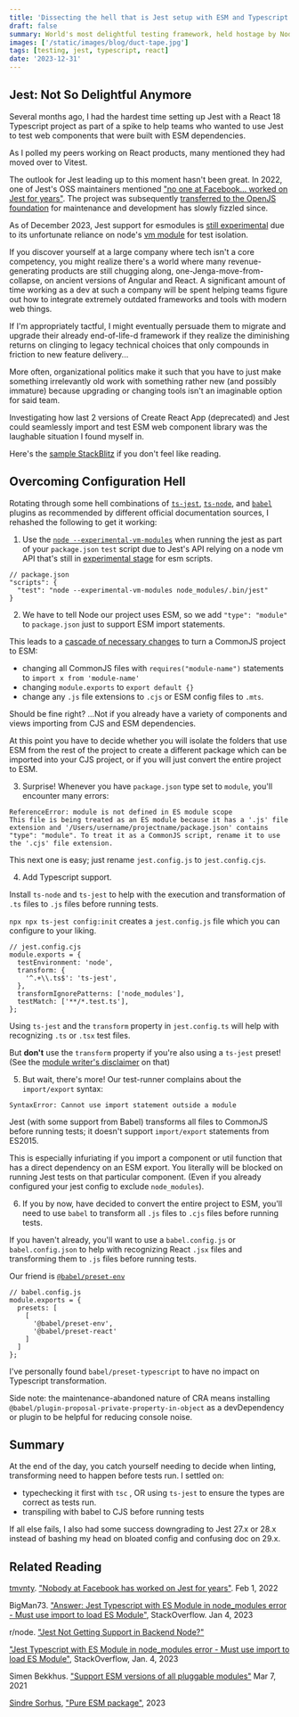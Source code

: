 ```yaml
---
title: 'Dissecting the hell that is Jest setup with ESM and Typescript'
draft: false
summary: World's most delightful testing framework, held hostage by Node's ESM migration 2023
images: ['/static/images/blog/duct-tape.jpg']
tags: [testing, jest, typescript, react]
date: '2023-12-31'
---
```


## Jest: Not So Delightful Anymore

Several months ago, I had the hardest time setting up Jest with a React 18 Typescript project as part of a spike to help teams who wanted to use Jest to test web components that were built with ESM dependencies.

As I polled my peers working on React products, many mentioned they had moved over to Vitest.

The outlook for Jest leading up to this moment hasn't been great. In 2022, one of Jest's OSS maintainers mentioned ["no one at Facebook... worked on Jest for years"](https://github.com/jestjs/jest/pull/11529#issuecomment-1027152470). The project was subsequently [transferred to the OpenJS foundation](https://engineering.fb.com/2022/05/11/open-source/jest-openjs-foundation/) for maintenance and development has slowly fizzled since.

As of December 2023, Jest support for esmodules is [still experimental](https://jestjs.io/docs/ecmascript-modules) due to its unfortunate reliance on node's [vm module](https://nodejs.org/docs/latest/api/vm.html#class-vmmodule) for test isolation.

If you discover yourself at a large company where tech isn't a core competency, you might realize there's a world where many revenue-generating products are still chugging along, one-Jenga-move-from-collapse, on ancient versions of Angular and React. A significant amount of time working as a dev at such a company will be spent helping teams figure out how to integrate extremely outdated frameworks and tools with modern web things.

If I'm appropriately tactful, I might eventually persuade them to migrate and upgrade their already end-of-life-d framework if they realize the diminishing returns on clinging to legacy technical choices that only compounds in friction to new feature delivery...

More often, organizational politics make it such that you have to just make something irrelevantly old work with something rather new (and possibly immature) because upgrading or changing tools isn't an imaginable option for said team.

Investigating how last 2 versions of Create React App (deprecated) and Jest could seamlessly import and test ESM web component library was the laughable situation I found myself in.

Here's the [sample StackBlitz](https://stackblitz.com/~/github.com/usrrname/glowing-broccoli) if you don't feel like reading.

## Overcoming Configuration Hell

Rotating through some hell combinations of [`ts-jest`](https://kulshekhar.github.io/ts-jest/docs/guides/esm-support/), [`ts-node`](https://www.npmjs.com/package/ts-node), and [`babel`](https://babeljs.io/) plugins as recommended by different official documentation sources, I rehashed the following to get it working:

1. Use the [`node --experimental-vm-modules`](https://gist.github.com/danpetitt/37f5c966886f54e457ece4b08d66e404#jest) when running the jest as part of your `package.json` `test` script due to Jest's API relying on a node vm API that's still in [experimental stage](https://github.com/nodejs/node/issues/37648) for esm scripts.

```
// package.json
"scripts": {
  "test": "node --experimental-vm-modules node_modules/.bin/jest"
}
```

2. We have to tell Node our project uses ESM, so we add `"type": "module"` to `package.json` just to support ESM import statements.

This leads to a [cascade of necessary changes](https://gist.github.com/sindresorhus/a39789f98801d908bbc7ff3ecc99d99c#how-can-i-move-my-commonjs-project-to-esm) to turn a CommonJS project to ESM:

- changing all CommonJS files with `requires("module-name")` statements to `import x from 'module-name'`
- changing `module.exports` to `export default {}`
- change any `.js` file extensions to `.cjs` or ESM config files to `.mts`.

Should be fine right? ...Not if you already have a variety of components and views importing from CJS and ESM dependencies.

At this point you have to decide whether you will isolate the folders that use ESM from the rest of the project to create a different package which can be imported into your CJS project, or if you will just convert the entire project to ESM.

3. Surprise! Whenever you have `package.json` type set to `module`, you'll encounter many errors:

```
ReferenceError: module is not defined in ES module scope
This file is being treated as an ES module because it has a '.js' file extension and '/Users/username/projectname/package.json' contains "type": "module". To treat it as a CommonJS script, rename it to use the '.cjs' file extension.
```

This next one is easy; just rename `jest.config.js` to `jest.config.cjs`.

4. Add Typescript support.

Install `ts-node` and `ts-jest` to help with the execution and transformation of `.ts` files to `.js` files before running tests.

`npx npx ts-jest config:init` creates a `jest.config.js` file which you can configure to your liking.

```
// jest.config.cjs
module.exports = {
  testEnvironment: 'node',
  transform: {
    '^.+\\.ts$': 'ts-jest',
  },
  transformIgnorePatterns: ['node_modules'],
  testMatch: ['**/*.test.ts'],
};
```

Using `ts-jest` and the `transform` property in `jest.config.ts` will help with recognizing `.ts` or `.tsx` test files.

But **don't** use the `transform` property if you're also using a `ts-jest` preset! (See the [module writer's disclaimer](https://kulshekhar.github.io/ts-jest/docs/getting-started/presets/#the-presets) on that)

5. But wait, there's more! Our test-runner complains about the `import/export` syntax:

```
SyntaxError: Cannot use import statement outside a module
```

Jest (with some support from Babel) transforms all files to CommonJS before running tests; it doesn't support `import/export` statements from ES2015.

This is especially infuriating if you import a component or util function that has a direct dependency on an ESM export.
You literally will be blocked on running Jest tests on that particular component. (Even if you already configured your jest config to exclude `node_modules`).

6. If you by now, have decided to convert the entire project to ESM, you'll need to use `babel` to transform all `.js` files to `.cjs` files before running tests.

If you haven't already, you'll want to use a `babel.config.js` or `babel.config.json` to help with recognizing React `.jsx` files and transforming them to `.js` files before running tests.

Our friend is [`@babel/preset-env`](https://babeljs.io/docs/babel-preset-env)

```
// babel.config.js
module.exports = {
  presets: [
    [
      '@babel/preset-env',
      '@babel/preset-react'
    ]
  ]
};
```

I've personally found `babel/preset-typescript` to have no impact on Typescript transformation.

Side note: the maintenance-abandoned nature of CRA means installing `@babel/plugin-proposal-private-property-in-object` as a devDependency or plugin to be helpful for reducing console noise.

## Summary

At the end of the day, you catch yourself needing to decide when linting, transforming need to happen before tests run. I settled on:

- typechecking it first with `tsc` , OR using `ts-jest` to ensure the types are correct as tests run.
- transpiling with babel to CJS before running tests

If all else fails, I also had some success downgrading to Jest 27.x or 28.x instead of bashing my head on bloated config and confusing doc on 29.x.

## Related Reading

[tmvnty](https://news.ycombinator.com/user?id=tmvnty). ["Nobody at Facebook has worked on Jest for years"](https://news.ycombinator.com/item?id=30168241). Feb 1, 2022

BigMan73. ["Answer: Jest Typescript with ES Module in node_modules error - Must use import to load ES Module"](https://stackoverflow.com/questions/68956636/how-to-use-esm-tests-with-jest), StackOverflow. Jan 4, 2023

r/node. ["Jest Not Getting Support in Backend Node?"](https://www.reddit.com/r/node/comments/14rg9ym/esm_not_gaining_traction_in_backend_node/)

["Jest Typescript with ES Module in node_modules error - Must use import to load ES Module"](https://stackoverflow.com/a/75001235), StackOverflow, Jan. 4, 2023

Simen Bekkhus. ["Support ESM versions of all pluggable modules"](https://github.com/jestjs/jest/issues/11167) Mar 7, 2021

[Sindre Sorhus](https://gist.github.com/sindresorhus), ["Pure ESM package"](https://gist.github.com/sindresorhus/a39789f98801d908bbc7ff3ecc99d99c), 2023
